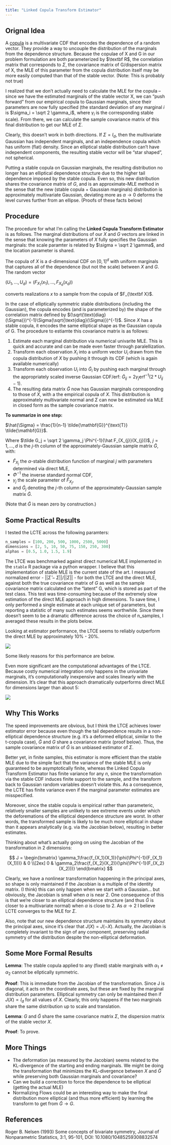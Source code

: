 ```yaml
---
title: "Linked Copula Transform Estimator"
---
```


## Orignal Idea 

A [copula](https://en.wikipedia.org/wiki/Copula_(statistics)) is a multivariate CDF that encodes the dependence of a random vector. They provide a way to uncouple the distribution of the marginals from the dependence structure. Because the copulae of X and G in our problem formulation are both parameterized by $\textbf R$, the correlation matrix that corresponds to $\Sigma$, the covariance matrix of G/dispersion matrix of X, the MLE of this parameter from the copula distribution itself may be more easily computed than that of the stable vector. (Note: This is probably not true)

I realized that we don't actually need to calculate the MLE for the copula -- since we have the estimated marginals of the stable vector X, we can "push forward" from our empirical copula to Gaussian marginals, since their parameters are now fully specified (the standard deviation of any marginal $i$ is $\sigma_i = \sqrt 2 \gamma_i$, where $\gamma_i$ is the corresponding stable scale). From there, we can calculate the sample covariance matrix of this final distribution to get our MLE of $\Sigma$.

Clearly, this doesn't work in both directions. If $\Sigma = I_d$, then the multivariate Gaussian has independent marginals, and an independence copula which has uniform (flat) density. Since an elliptical stable distribution can't have independent components, the resulting stable vector will be "star shaped", not spherical. 

Putting a stable copula on Gaussian marginals, the resulting distribution no longer has an elliptical dependence structure due to the higher tail dependence imposed by the stable copula. Even so, this new distribution shares the covariance matrix of $G$, and is an approximate-MLE method in the sense that the new (stable copula + Gaussian marginals) distribution is approximately multivariate Gaussian, deviating more as $\alpha \rightarrow 0$ deforms the level curves further from an ellipse. (Proofs of these facts below)

## Procedure

The procedure for what I'm calling the **Linked Copula Transform Estimator** is as follows. The marginal distributions of our $X$ and $G$ vectors are linked  in the sense that knowing the parameters of $X$ fully specifies the Gaussian marginals: the scale paramter is related by $\sigma = \sqrt 2 \gamma$, and the location parameter is shared. 

The copula of $X$ is a d-dimensional CDF on $[0,1]^d$ with uniform marginals that captures all of the dependence (but not the scale) between $X$ and $G$. The random vector 

$(U_1, \dots, U_d) = (F_{X_1}(x_1), \dots, F_{X_d}(x_d))$

converts realizations $x$ to a sample from the copula of $F_{\textbf X}$.

In the case of elliptically symmetric stable distributions (including the Gaussian), the copula encodes (and is parameterized by) the shape of the correlation matrix defined by $(\sqrt{\text{diag}(\Sigma)})^{-1}\Sigma(\sqrt{\text{diag}(\Sigma)})^{-1}$. Since $X$ has a stable copula, it encodes the same elliptical shape as the Gaussian copula of G. The procedure to estiamte this covariance matrix is as follows:

1. Estimate each marginal distribution via numerical univarite MLE. This is quick and accurate and can be made even faster through paralellization.
2. Transform each observation $X_i$ into a uniform vector $U_i$ drawn from the copula distribution of $X$ by pushing it through its CDF (which is again available numerically)
3. Transform each observation $U_i$ into $\tilde G_i$ by pushing each marginal through the appropriately scaled inverse Gaussian CDF/erf: $\tilde G_{ij} = 2\gamma_j\text{erf}^{-1}(2*U_{ij}-1)$.
4. The resulting data matrix $\tilde G$ now has Gaussian marginals corresponding to those of $X$, with a the empirical copula of $X$. This distribution is approximately multivariate normal and $\Sigma$ can now be estimated via MLE in closed form as the sample covariance matrix.

**To summarize in one step:**

$\hat{\Sigma} = \frac{1}{n-1} \tilde{\mathbf{G}}^{\text{T}} \tilde{\mathbf{G}}$.

Where $\tilde G_j = \sqrt 2 \gamma_j \Phi^{-1}(\hat F_{X_{j}}(X_{j}))$, $j = 1, \dots, d$ is the $j$-th column of the approximately-Gaussian sample matrix $\tilde G$, with:

- $\hat F_{X_{j}}$ the $\alpha$-stable distribution function of marginal $j$ with parameters determined via direct MLE, 
- $\Phi^{-1}$ the inverse standard normal CDF, 
- $\gamma_j$ the scale parameter of $\hat F_{X_{j}}$, 
- and $\tilde G_j$ denoting the $j$-th column of the approximately-Gaussian sample matrix $\tilde G$.

 (Note that $\tilde G$ is mean zero by construction.)

## Some Practical Results

I tested the LCTE across the following paramters:

```python
n_samples = [100, 200, 500, 1000, 2500, 5000] 
dimensions = [2, 5, 10, 50, 75, 150, 250, 300] 
alphas = [0.5, 1.0, 1.5, 1.9] 
```
The LTCE was benchmarked against direct numerical MLE implemented in the `stable` R package via a python wrapper. I believe that this implementation of stable MLE is the current state of the art. I measured normalized error - $||\hat \Sigma - \Sigma||/||\Sigma||$ - for both the LTCE and the direct MLE, against both the true covariance matrix of $G$ as well as the sample covariance matrix calculated on the "latent" G, which is stored as part of the test class. This test was time-consuming because of the extremely slow estimation of the direct MLE approach in high dimensions. To save time, I only performed a single estimate at each unique set of parameters, but reporting a statistic of many such estimates seems worthwhile. Since there doesn't seem to be a dramatic difference across the choice of n_samples, I averaged these results in the plots below.

Looking at estimator performance, the LTCE seems to reliably outperform the direct MLE by approximately 10% - 20%. 

![](images/copula_error.png)

Some likely reasons for this performance are below.

Even more significant are the computational advantages of the LTCE. Because costly numerical integration only happens in the univariate marginals, it's computationally inexpensive and scales linearly with the dimension. It's clear that this approach dramatically outperforms direct MLE for dimensions larger than about 5:

![](images/copula_time.png)

## Why This Works 

The speed improvements are obvious, but I think the LTCE achieves lower estimator error because even though the tail dependence results in a non-elliptical dependence structure (e.g. it's a deformed elliptical, similar to the t-copula case), $\tilde G$ and $G$ share a covariance matrix (proof below). Thus, the sample covariance matrix of $\tilde G$ is an unbiased estimator of $\Sigma$. 

Better yet, in finite samples, this estimator is more efficient than the stable MLE due to the simple fact that the variance of the stable MLE is only guaranteed to be asymptotically finite, whereas the Linked Copula Transform Estimator has finite variance for any $n$, since the transformation via the stable CDF induces finite support to the sample, and the transform back to Gaussian random variables doesn't violate this. As a consequence, the LCTE has finite variance even if the marginal parameter estimates are misspecified.

Moreover, since the stable copula is empirical rather than parameteric, relatively smaller samples are unlikely to see extreme events under which the deforemations of the elliptical dependence structure are worst. In other words, the transformed sample is likely to be much more elliptical in shape than it appears analytically (e.g. via the Jacobian below), resulting in better estimates.

Thinking about what's actually going on using the Jacobian of the transformation in 2 dimensions:

$$
J = 
\begin{bmatrix}
\gamma_1\frac{f_{X_1}(X_1)}{\phi(\Phi^{-1}(F_{X_1}(X_1)))} & 0 \\[2ex]
0 & \gamma_2\frac{f_{X_2}(X_2)}{\phi(\Phi^{-1}(F_{X_2}(X_2)))}
\end{bmatrix}
$$


Clearly, we have a nonlinear transformation happening in the principal axes, so shape is only maintained if the Jacobian is a multiple of the identity matrix. (I think) this can only happen when we start with a Gaussian... but obviously, the Jacobian is small when $\alpha$ is near 2. One consequence of this is that we're closer to an elliptical dependence structure (and thus $\tilde G$ is closer to a multivariate normal) when $\alpha$ is close to 2. As $\alpha \rightarrow 2$ I believe LCTE converges to the MLE for $\Sigma$.

Also, note that our new dependence structure maintains its symmetry about the principal axes, since it's clear that $J(X) = J(-X)$. Actually, the Jacobian is completely invariant to the sign of any component, preserving radial symmetry of the distribution despite the non-elliptical deformation.

## Some More Formal Results

**Lemma**: The stable copula applied to any (fixed) stable marginals with $\alpha_1 \neq \alpha_2$ cannot be ellptically symmetric. 

**Proof**: This is immediate from the Jacobian of the transformation. Since J is diagonal, it acts on the coordinate axes, but these are fixed by the marginal distribution parameters. Elliptical symmetry can only be maintained then if $J(X) \propto I_d$ for all values of $X$. Clearly, this only happens if the two marginals share the same distribution up to scale and translation.

**Lemma**: $G$ and $\tilde G$ share the same covariance matrix $\Sigma$, the dispersion matrix of the stable vector $X$.

**Proof**: To prove. 

## More Things

- The deformation (as measured by the Jacobian) seems related to the KL-divergence of the starting and ending marginals. We might be doing the transformation that minimizes the KL-divergence between $X$ and $\tilde G$ while preserving both Gaussian marginals and covariance? 
- Can we build a correction to force the dependence to be elliptical (getting the actual MLE)
- Normalizing Flows could be an interesting way to make the final distribution more elliptical (and thus more efficient) by learning the transform to get from $\tilde G \rightarrow G$.

## References
Roger B. Nelsen (1993) Some concepts of bivariate symmetry, Journal of Nonparametric Statistics, 3:1, 95-101, DOI: 10.1080/10485259308832574